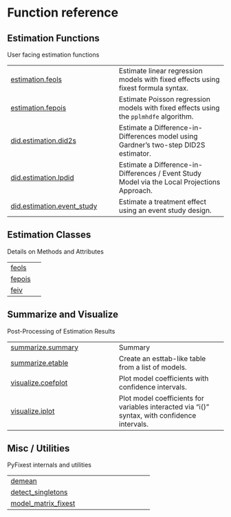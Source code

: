 # Function reference {.doc .doc-index}

## Estimation Functions

User facing estimation functions


| | |
| --- | --- |
| [estimation.feols](estimation.feols.qmd#pyfixest.estimation.feols) | Estimate linear regression models with fixed effects using fixest formula syntax. |
| [estimation.fepois](estimation.fepois.qmd#pyfixest.estimation.fepois) | Estimate Poisson regression models with fixed effects using the `pplmhdfe` algorithm. |
| [did.estimation.did2s](did.estimation.did2s.qmd#pyfixest.did.estimation.did2s) | Estimate a Difference-in-Differences model using Gardner's two-step DID2S estimator. |
| [did.estimation.lpdid](did.estimation.lpdid.qmd#pyfixest.did.estimation.lpdid) | Estimate a Difference-in-Differences / Event Study Model via the Local Projections Approach. |
| [did.estimation.event_study](did.estimation.event_study.qmd#pyfixest.did.estimation.event_study) | Estimate a treatment effect using an event study design. |

## Estimation Classes

Details on Methods and Attributes


| | |
| --- | --- |
| [feols](feols.qmd#pyfixest.feols) |  |
| [fepois](fepois.qmd#pyfixest.fepois) |  |
| [feiv](feiv.qmd#pyfixest.feiv) |  |

## Summarize and Visualize

Post-Processing of Estimation Results


| | |
| --- | --- |
| [summarize.summary](summarize.summary.qmd#pyfixest.summarize.summary) | Summary |
| [summarize.etable](summarize.etable.qmd#pyfixest.summarize.etable) | Create an esttab-like table from a list of models. |
| [visualize.coefplot](visualize.coefplot.qmd#pyfixest.visualize.coefplot) | Plot model coefficients with confidence intervals. |
| [visualize.iplot](visualize.iplot.qmd#pyfixest.visualize.iplot) | Plot model coefficients for variables interacted via "i()" syntax, with confidence intervals. |

## Misc / Utilities

PyFixest internals and utilities


| | |
| --- | --- |
| [demean](demean.qmd#pyfixest.demean) |  |
| [detect_singletons](detect_singletons.qmd#pyfixest.detect_singletons) |  |
| [model_matrix_fixest](model_matrix_fixest.qmd#pyfixest.model_matrix_fixest) |  |